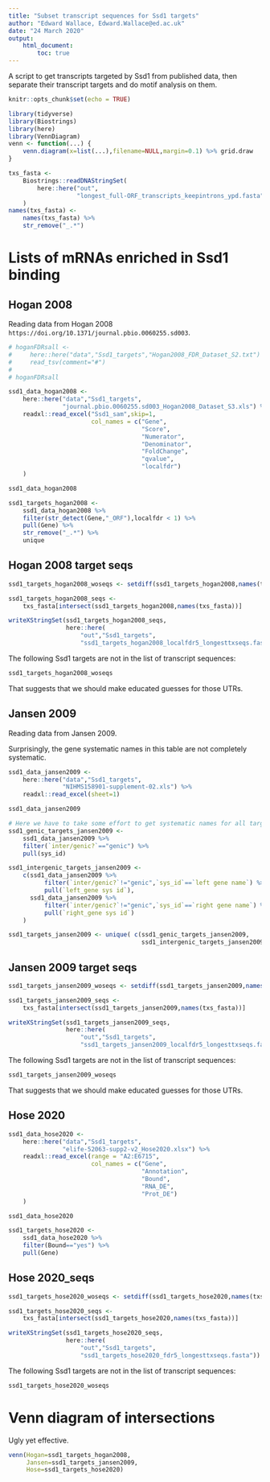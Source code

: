 ```yaml
---
title: "Subset transcript sequences for Ssd1 targets"
author: "Edward Wallace, Edward.Wallace@ed.ac.uk"
date: "24 March 2020"
output: 
    html_document:
        toc: true
---
```


A script to get transcripts targeted by Ssd1 from published data, then separate their transcript targets and do motif analysis on them.


```r
knitr::opts_chunk$set(echo = TRUE)

library(tidyverse)
library(Biostrings)
library(here)
library(VennDiagram)
venn <- function(...) {
    venn.diagram(x=list(...),filename=NULL,margin=0.1) %>% grid.draw
}
```

```r
txs_fasta <- 
    Biostrings::readDNAStringSet(
        here::here("out",
                   "longest_full-ORF_transcripts_keepintrons_ypd.fasta")
    )
names(txs_fasta) <- 
    names(txs_fasta) %>% 
    str_remove("_.*") 
```


# Lists of mRNAs enriched in Ssd1 binding

## Hogan 2008

Reading data from Hogan 2008 `https://doi.org/10.1371/journal.pbio.0060255.sd003`.

```r
# hoganFDRsall <- 
#     here::here("data","Ssd1_targets","Hogan2008_FDR_Dataset_S2.txt") %>%
#     read_tsv(comment="#")
# 
# hoganFDRsall

ssd1_data_hogan2008 <-
    here::here("data","Ssd1_targets",
               "journal.pbio.0060255.sd003_Hogan2008_Dataset_S3.xls") %>%
    readxl::read_excel("Ssd1_sam",skip=1,
                       col_names = c("Gene",
                                     "Score",
                                     "Numerator",
                                     "Denominator",
                                     "FoldChange",
                                     "qvalue",
                                     "localfdr")
    )

ssd1_data_hogan2008

ssd1_targets_hogan2008 <- 
    ssd1_data_hogan2008 %>%
    filter(str_detect(Gene,"_ORF"),localfdr < 1) %>%
    pull(Gene) %>%
    str_remove("_.*") %>%
    unique
```

## Hogan 2008 target seqs

```r
ssd1_targets_hogan2008_woseqs <- setdiff(ssd1_targets_hogan2008,names(txs_fasta))

ssd1_targets_hogan2008_seqs <-
    txs_fasta[intersect(ssd1_targets_hogan2008,names(txs_fasta))]

writeXStringSet(ssd1_targets_hogan2008_seqs,
                here::here(
                    "out","Ssd1_targets",
                    "ssd1_targets_hogan2008_localfdr5_longesttxseqs.fasta"))
```

The following Ssd1 targets are not in the list of transcript sequences:

```r
ssd1_targets_hogan2008_woseqs
```

That suggests that we should make educated guesses for those UTRs.


## Jansen 2009

Reading data from Jansen 2009.

Surprisingly, the gene systematic names in this table are not completely systematic.

```r

ssd1_data_jansen2009 <-
    here::here("data","Ssd1_targets",
               "NIHMS158901-supplement-02.xls") %>%
    readxl::read_excel(sheet=1)

ssd1_data_jansen2009 

# Here we have to take some effort to get systematic names for all targets
ssd1_genic_targets_jansen2009 <- 
    ssd1_data_jansen2009 %>%
    filter(`inter/genic?`=="genic") %>%
    pull(sys_id)

ssd1_intergenic_targets_jansen2009 <- 
    c(ssd1_data_jansen2009 %>%
          filter(`inter/genic?`!="genic",`sys_id`==`left gene name`) %>%
          pull(`left_gene sys id`),
      ssd1_data_jansen2009 %>%
          filter(`inter/genic?`!="genic",`sys_id`==`right gene name`) %>%
          pull(`right_gene sys id`)
    )

ssd1_targets_jansen2009 <- unique( c(ssd1_genic_targets_jansen2009,
                                     ssd1_intergenic_targets_jansen2009) )
```

## Jansen 2009 target seqs

```r
ssd1_targets_jansen2009_woseqs <- setdiff(ssd1_targets_jansen2009,names(txs_fasta))

ssd1_targets_jansen2009_seqs <-
    txs_fasta[intersect(ssd1_targets_jansen2009,names(txs_fasta))]

writeXStringSet(ssd1_targets_jansen2009_seqs,
                here::here(
                    "out","Ssd1_targets",
                    "ssd1_targets_jansen2009_localfdr5_longesttxseqs.fasta"))
```

The following Ssd1 targets are not in the list of transcript sequences:

```r
ssd1_targets_jansen2009_woseqs
```

That suggests that we should make educated guesses for those UTRs.

## Hose 2020

```r
ssd1_data_hose2020 <-
    here::here("data","Ssd1_targets",
               "elife-52063-supp2-v2_Hose2020.xlsx") %>%
    readxl::read_excel(range = "A2:E6715",
                       col_names = c("Gene",
                                     "Annotation",
                                     "Bound",
                                     "RNA_DE",
                                     "Prot_DE")
    )

ssd1_data_hose2020

ssd1_targets_hose2020 <- 
    ssd1_data_hose2020 %>%
    filter(Bound=="yes") %>%
    pull(Gene)
```

## Hose 2020_seqs

```r
ssd1_targets_hose2020_woseqs <- setdiff(ssd1_targets_hose2020,names(txs_fasta))

ssd1_targets_hose2020_seqs <-
    txs_fasta[intersect(ssd1_targets_hose2020,names(txs_fasta))]

writeXStringSet(ssd1_targets_hose2020_seqs,
                here::here(
                    "out","Ssd1_targets",
                    "ssd1_targets_hose2020_fdr5_longesttxseqs.fasta"))
```

The following Ssd1 targets are not in the list of transcript sequences:

```r
ssd1_targets_hose2020_woseqs
```

# Venn diagram of intersections

Ugly yet effective.

```r
venn(Hogan=ssd1_targets_hogan2008,
     Jansen=ssd1_targets_jansen2009,
     Hose=ssd1_targets_hose2020)
```